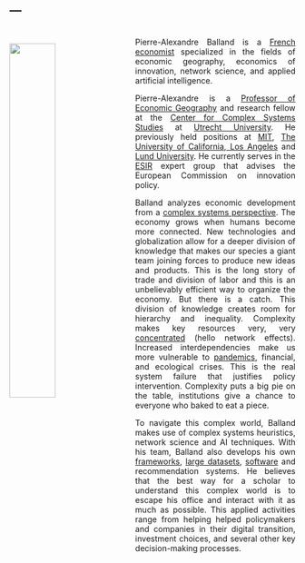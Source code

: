 ---
---

<link rel="stylesheet" href="styles.css" type="text/css">

<img src="images/pierre-alexandre-balland-full.jpg" style="width:40%; border:0px solid; margin-right: 20px ; margin-top: 28.5px; margin-bottom: 0px" align="left">

<style>
body {
text-align: justify}
</style>

<br>
Pierre-Alexandre Balland is a [French economist](https://scholar.google.com/citations?user=ORZg_McAAAAJ&hl=en&oi=ao) specialized in the fields of economic geography, economics of innovation, network science, and applied artificial intelligence. 

Pierre-Alexandre is a [Professor of Economic Geography](https://www.uu.nl/staff/PMABalland/Profile) and research fellow at the [Center for Complex Systems Studies](https://www.uu.nl/en/research/centre-for-complex-systems-studies-ccss) at [Utrecht University](https://www.uu.nl/en). He previously held positions at [MIT](https://www.media.mit.edu/people/balland/overview/), [The University of California, Los Angeles](https://www.ucla.edu/) and [Lund University](https://www.lunduniversity.lu.se/). He currently serves in the [ESIR](https://ec.europa.eu/info/research-and-innovation/strategy/support-policy-making/support-eu-research-and-innovation-policy-making/esir_en) expert group that advises the European Commission on innovation policy.  

Balland analyzes economic development from a [complex systems perspective](https://www.paballand.com/writing). The economy grows when humans become more connected. New technologies and globalization allow for a deeper division of knowledge that makes our species a giant team joining forces to produce new ideas and products. This is the long story of trade and division of labor and this is an unbelievably efficient way to organize the economy. But there is a catch. This division of knowledge creates room for hierarchy and inequality. Complexity makes key resources very, very [concentrated](https://www.nature.com/articles/s41562-019-0803-3) (hello network effects). Increased interdependencies make us more vulnerable to [pandemics](https://www.youtube.com/watch?v=C0YMLBT16n4), financial, and ecological crises. This is the real system failure that justifies policy intervention. Complexity puts a big pie on the table, institutions give a chance to everyone who baked to eat a piece. 

To navigate this complex world, Balland makes use of complex systems heuristics, network science and AI techniques. With his team, Balland also develops his own [frameworks](https://www.tandfonline.com/doi/full/10.1080/00343404.2018.1437900), [large datasets](https://dataverse.harvard.edu/dataset.xhtml?persistentId=doi:10.7910/DVN/BPC15W), [software](https://rdrr.io/github/PABalland/EconGeo/) and recommendation systems. He believes that the best way for a scholar to understand this complex world is to escape his office and interact with it as much as possible. This applied activities range from helping helped policymakers and companies in their digital transition, investment choices, and several other key decision-making processes.  
